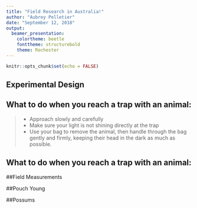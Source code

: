 ```yaml
---
title: "Field Research in Australia!"
author: "Aubrey Pelletier"
date: "September 12, 2018"
output: 
  beamer_presentation: 
    colortheme: beetle
    fonttheme: structurebold
    theme: Rochester
---
```


```r
knitr::opts_chunk$set(echo = FALSE)
```

## Experimental Design

 \begin{picture}(320,250)
 \put(100,250){\includegraphics[height=4cm, angle=-90]{Experimental_Design.jpg}}
 \put(00,80){\begin{minipage}[t]{1\linewidth}
 {This is how we set up our transects for our traps to catch bandicoots and possums to do mark/recapture population estimates in the Harry Waring Marsupial Reserve owned by the University of Western Australia.}
 \end{minipage}}
 \end{picture}


## What to do when you reach a trap with an animal:

> - \color{blue} Approach slowly and carefully
> - \color{green} Make sure your light is not shining directly at the trap
> - \color{blue} Use your bag to remove the animal, then handle through the bag gently and firmly, keeping their head in the dark as much as possible.

## What to do when you reach a trap with an animal:

 \begin{picture}(320,250)
 \put(110,230){\includegraphics[height=3cm, angle=-90]{Steps_for_Handling.jpg}}
 \put(30,100){\begin{minipage}[t]{1\linewidth}
{\begin{itemize} 
\item Approach slowly and carefully
\item Make sure your light is not shining directly at the trap
\item  Use your bag to remove the animal, then handle through the bag gently and firmly, keeping their head in the dark as much as possible
\end{itemize}}
 \end{minipage}}
 \end{picture} 
 
 
 ##Field Measurements
 
 \begin{picture}(320,250)
 \put(100,230){\includegraphics[height=4cm, angle=-90]{Bandicoot_Snout_Length.jpg}}
 \put(00,60){\begin{minipage}[t]{1\linewidth}
 {Here, we are measuring snout length on a bandicoot.}
 \end{minipage}}
 \end{picture}
 
 
##Pouch Young

\begin{picture}(320,250)
 \put(100,235){\includegraphics[height=3.5cm, angle=-90]{Bandicoot_Pouch_Young.jpg}}
 \put(00,80){\begin{minipage}[t]{1\linewidth}
 {Bandicoots don't have a set breeding season, so they breed all year long. This is one that got stressed out and ejected her pouch young, so we had to place them back in and tape her pouch shut with tape that will keep it shut for a few hours until she calmed down.}
 \end{minipage}}
 \end{picture}

##Possums
\begin{picture}(320,250)
 \put(50,300){\includegraphics[height=8cm, angle=-90]{Possum_on_Tree.jpg}}
 \put(00,70){\begin{minipage}[t]{1\linewidth}
 {\color{white} I got to handle a possum, which was much more \color{red} fiesty
 \color{white}
 than the bandicoots. They hissed and squirmed and were generally very unhappy with our mark/recapture efforts.}
 \end{minipage}}
 \end{picture}
 

